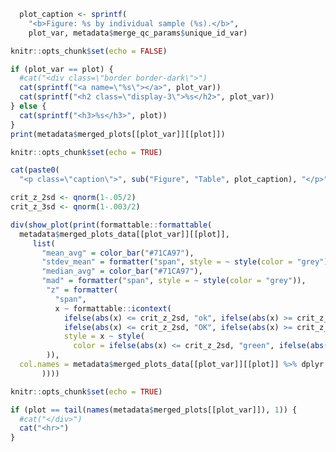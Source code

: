 ```r
  plot_caption <- sprintf(
    "<b>Figure: %s by individual sample (%s).</b>", 
    plot_var, metadata$merge_qc_params$unique_id_var)
```

<div class = "basicfig">
```r
knitr::opts_chunk$set(echo = FALSE)

if (plot_var == plot) {
  #cat("<div class=\"border border-dark\">")
  cat(sprintf("<a name=\"%s\"></a>", plot_var))
  cat(sprintf("<h2 class=\"display-3\">%s</h2>", plot_var))
} else {
  cat(sprintf("<h3>%s</h3>", plot))
}
print(metadata$merged_plots[[plot_var]][[plot]])
```
</div>

<div class = "formattable">
```r
knitr::opts_chunk$set(echo = TRUE)

cat(paste0(
  "<p class=\"caption\">", sub("Figure", "Table", plot_caption), "</p>"))

crit_z_2sd <- qnorm(1-.05/2)
crit_z_3sd <- qnorm(1-.003/2)

div(show_plot(print(formattable::formattable(
  metadata$merged_plots_data[[plot_var]][[plot]], 
     list(
       "mean_avg" = color_bar("#71CA97"), 
       "stdev_mean" = formatter("span", style = ~ style(color = "grey")),
       "median_avg" = color_bar("#71CA97"),
       "mad" = formatter("span", style = ~ style(color = "grey")),
        "z" = formatter(
          "span", 
          x ~ formattable::icontext(
            ifelse(abs(x) <= crit_z_2sd, "ok", ifelse(abs(x) >= crit_z_3sd, "remove", "exclamation-sign")),
            ifelse(abs(x) <= crit_z_2sd, "OK", ifelse(abs(x) >= crit_z_3sd, "Alert! (>3σ)", "Warning! (>2σ)"))),
            style = x ~ style(
              color = ifelse(abs(x) <= crit_z_2sd, "green", ifelse(abs(x) >= crit_z_3sd, "red", "orange")))
        )),
  col.names = metadata$merged_plots_data[[plot_var]][[plot]] %>% dplyr::rename(QC = z) %>% colnames()
       ))))
```
</div>

```r
knitr::opts_chunk$set(echo = TRUE)

if (plot == tail(names(metadata$merged_plots[[plot_var]]), 1)) {
  #cat("</div>")
  cat("<hr>")
}
```


